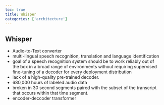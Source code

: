 ```yaml
---
toc: true
title: Whisper
categories: ['architecture']
---
```


## Whisper
- Audio-to-Text converter
- multi-lingual speech recognition, translation and language identification
- goal of a speech recognition system should be to work reliably out of the box in a broad range of environments without requiring supervised fine-tuning of a decoder for every deployment distribution
- lack of a high-quality pre-trained decoder.
- 680,000 hours of labeled audio data
- broken in 30 second segments paired with the subset of the transcript that occurs
within that time segment.
- encoder-deccoder transformer



